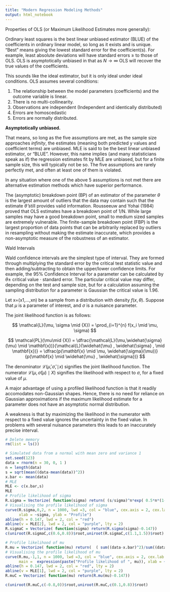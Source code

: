 ```yaml
---
title: "Modern Regression Modeling Methods"
output: html_notebook
---
```





Properties of OLS (or Maximum Likelihood Estimates more generally): 

Ordinary least squares is the best linear unbiased estimator (BLUE) of the coefficients in ordinary linear model, so long as it exists and is unique. "Best" means giving the lowest standard error for the coefficient(s). For example, least
absolute deviations will have standard errors $\geq$ to those of OLS. OLS is asymptotically unbiased in that as $N \rightarrow \infty$ OLS will recover the true values of the coefficients. 

This sounds like the ideal estimator, but it is only ideal under ideal conditions. OLS assumes several conditions:

1. The relationship between the model parameters (coefficients) and the outcome variable is linear.
2. There is no multi-collinearity. 
3. Observations are independent (Independent and identically distributed)
4. Errors are homoscedastic
5. Errors are normally distributed.

**Asymptotically unbiased.** 

That means, so long as the five assumptions are met, as the sample size approaches *infinity*, the estimates (meaning both predicted y values and coefficient terms) are unbiased. MLE is said to be the best linear unbiased estimator, or "BLUE". However, this name implies (and many statisticians speak as if) the regression estimates fit by MLE are unbiased, but for a finite sample size, this will typically not be so. The five assumptions are rarely perfectly met, and often at least one of them is violated. 

In any situation where one of the above 5 assumptions is not met there are alternative estimation methods which have superior performance. 

The (asymptotic) breakdown point (BP) of an estimator of the parameter $\theta$ is the largest  amount of outliers that the data may contain such that the estimate $\hat \theta$ still provides valid information. Rousseeuw and Yohai (1984) proved that OLS estimates have a breakdown point of 1/N. While large samples may have a good breakdown point, small to medium sized samples are extremely vulnerable. The finite-sample breakdown point (FBP) is the largest proportion of data points that can be arbitrarily replaced by outliers in resampling without making the estimate inaccurate, which provides a non-asymptotic measure of the robustness of an estimator. 






Wald Intervals 

Wald confidence intervals are the simplest type of interval. They are formed through multiplying the standard error by the critical test statistic value and then adding/subtracting to obtain the upper/lower confidence limits. For example, the 95% Confidence Interval for a parameter can be calculated by $\theta \pm$ critical value $\cdot$ standard error. The particular critical value may differ, depending on the test and sample size, but for a calculation assuming the sampling distribution for a parameter is Gaussian the critical value is 1.96. 

Let x=(x1,…,xn) be a sample from a distribution with density $f(x,\theta)$. Suppose that $\mu$ is a parameter of interest, and $\sigma$ is a nuisance parameter.

The joint likelihood function is as follows: 

$$
\mathcal{L}(\mu, \sigma \mid {X}) = \prod_{i=1}^{n} f(x_i \mid \mu, \sigma)
$$


$$
\mathcal{PL}(\mu\mid {X}) = \dfrac{\mathcal{L}(\mu,\widehat{\sigma}(\mu) \mid \mathbf{x})}{\mathcal{L}(\widehat{\mu} , \widehat{\sigma} , \mid \mathbf{x})} = \dfrac{p(\mathbf{x} \mid \mu, \widehat{\sigma}(\mu))}{p(\mathbf{x} \mid \widehat{\mu} , \widehat{\sigma})}
$$


The denominator $\mathcal{L}(\widehat{\mu} , \widehat{\sigma} , \mid {x})$ signifies the joint likelihood function. The numerator $\mathcal{L}(\mu,\widehat{\sigma}(\mu) \mid {X})$ signifies the likelihood with respect to $\sigma$, for a fixed value of $\mu$.

A major advantage of using a profiled likelihood function is that it readily accomodates non-Gaussian shapes. Hence, there is no need for reliance on Gaussian approximations if the maximum likelihood estimate for a parameter does not have an asymptotic normal distribution.

A weakness is that by maximizing the likelihood in the numerator with respect to a fixed value ignores the uncertainty in the fixed value. In problems with several nuisance parameters this leads to an inaccurately precise interval. 

```r
# Delete memory
rm(list = ls())

# Simulated data from a normal with mean zero and variance 1
set.seed(123)
data = rnorm(n = 30, 0, 1 )
n = length(data)
s = sqrt(mean((data-mean(data))^2))
x.bar <- mean(data)
# MLE
MLE <- c(x.bar,s)
MLE
# Profile likelihood of sigma
R.sigma = Vectorize( function(sigma) return( (s/sigma)^n*exp( 0.5*n*(1-(s/sigma)^2)) ) )
# Visualising the profile likelihood of sigma
curve(R.sigma,0,2, n = 1000, lwd =3, col = "blue", cex.axis = 2, cex.lab = 1.5, main =  expression(paste("Profile likelihood of ", sigma), ylim = c(0,1)),
      xlab = ~sigma, ylab = "Profile")
abline(h = 0.147, lwd = 2, col = "red")
abline(v = MLE[2], lwd = 2, col = "purple", lty = 2)
R.sigmaC = Vectorize( function(sigma) return(R.sigma(sigma)-0.147))
c(uniroot(R.sigmaC,c(0.6,0.8))$root,uniroot(R.sigmaC,c(1.1,1.5))$root)

# Profile likelihood of mu
R.mu = Vectorize( function(mu) return(  ( sum((data-x.bar)^2)/sum((data-mu)^2) )^(0.5*n)  ))
# Visualising the profile likelihood of mu
curve(R.mu,-1,1, n = 1000, lwd =3, col = "blue", cex.axis = 2, cex.lab = 1.5, 
      main =  expression(paste("Profile likelihood of ", mu)), xlab = ~mu, ylab = "Profile", ylim = c(0,1))
abline(h = 0.147, lwd = 2, col = "red", lty = 2)
abline(v = MLE[1], lwd = 2, col = "purple", lty = 2)
R.muC = Vectorize( function(mu) return(R.mu(mu)-0.147))

c(uniroot(R.muC,c(-0.8,0))$root,uniroot(R.muC,c(0.1,0.8))$root)
```

